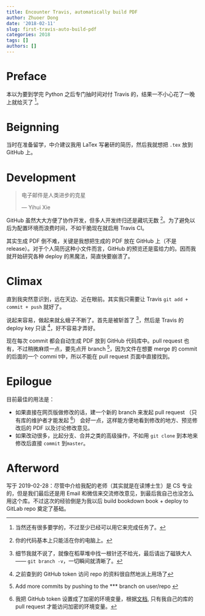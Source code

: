 ```yaml
---
title: Encounter Travis, automatically build PDF
author: Zhuoer Dong
date: '2018-02-11'
slug: first-travis-auto-build-pdf
categories: 2018
tags: []
authors: []
---
```



# Preface

本以为要到学完 Python 之后专门抽时间对付 Travis 的，结果一不小心花了一晚上就给灭了 ^[当然还有很多要学的，不过至少已经可以用它来完成任务了。]。


# Beignning

当时在准备留学，中介建议我用 LaTex 写暑研的简历，然后我就想把 `.tex` 放到 GitHub 上。


# Development

> 电子邮件是人类进步的克星
> 
> --- Yihui Xie

GitHub 虽然大大方便了协作开发，但多人开发终归还是藏坑无数 ^[你的代码基本上只能活在你的电脑上。]。为了避免以后为配置环境而浪费时间，不如干脆现在就启用 Travis CI。


其实生成 PDF 倒不难，关键是我想把生成的 PDF 放在 GitHub 上（不是 release）。对于个人简历这种小文件而言，GitHub 的预览还是蛮给力的。因而我就开始研究各种 deploy 的黑魔法，简直快要崩溃了。


# Climax

直到我突然意识到，远在天边、近在眼前。其实我只需要让 Travis `git add + commit + push` 就好了。

说起来容易，做起来就幺蛾子不断了。首先是被斩首了 ^[细节我就不说了，就像在稻草堆中找一根针还不给光，最后请出了磁铁大人—— `git branch -v`，一切瞬间就清晰了。]，然后是 Travis 的 deploy key 只读 ^[之前查到的 GitHub token 访问 repo 的资料很自然地派上用场了]，好不容易才弄好。

现在每次 commit 都会自动生成 PDF 放到 GitHub 代码库中。pull request 也有，不过稍微麻烦一点，要先点开 branch ^[Add more commits by pushing to the *** branch on user/repo ]，因为文件在想要 merge 的 commit 的后面的一个 commi t中，所以不能在 pull request 页面中直接找到。


# Epilogue

目前最佳的用法是：

- 如果直接在网页版做修改的话，建一个新的 branch 来发起 pull request （只有库的维护者才能发起 ^[我把 GitHub token 设置成了加密的环境变量，根据[文档](https://docs.travis-ci.com/user/pull-requests/#Pull-Requests-and-Security-Restrictions), 只有我自己的库的 pull request 才能访问加密的环境变量。]） 会好一点，这样能方便地看到修改的地方、预览修改后的 PDF 以及讨论修改意见。
- 如果改动很多，比起分支、合并之类的高级操作，不如用 `git clone` 到本地来修改后直接 `commit` 到`master`。


# Afterword

写于 2019-02-28：尽管中介给我配的老师（其实就是在读博士生）是 CS 专业的，但是我们最后还是用 Email 和微信来交流修改意见，到最后我自己也没怎么用这个库。不过这次的经验倒是为我以后 build bookdown book + deploy to GitLab repo 奠定了基础。





